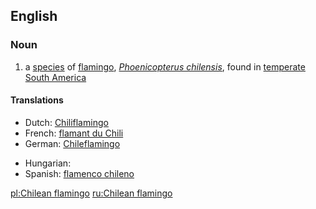 ==English==
{{wikipedia}}

===Noun===
{{en-noun|sg=[[Chilean]] [[flamingo]]}}

# a [[species]] of [[flamingo]], ''[[Phoenicopterus chilensis]]'', found in [[temperate]] [[South America]]

====Translations====
{{trans-top|a species of flamingo, Phoenicopterus chilensis}}
* Dutch: [[Chiliflamingo]] {{m}}
* French: [[flamant du Chili]] {{m}}
* German: [[Chileflamingo]] {{m}}
{{trans-mid}}
* Hungarian: {{t-|hu|chilei flamingó}}
* Spanish: [[flamenco chileno]] {{m}}
{{trans-bottom}}

[[pl:Chilean flamingo]]
[[ru:Chilean flamingo]]